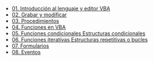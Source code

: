 - [01. Introducción al lenguaje y editor VBA](../2023-06-13-01-introduccion-al-lenguaje-y-editor-vba)
- [02. Grabar y modificar](../2023-06-13-02-grabar-y-modificar)
- [03. Procedimientos](../2023-06-13-03-procedimientos)
- [04. Funciones en VBA](../2023-06-13-04-funciones-en-vba)
- [05. Funciones condicionales Estructuras condicionales](../2023-06-13-05-funciones-condicionales-estructuras-condicionales)
- [06. Funciones iterativas Estructuras repetitivas o bucles](../2023-06-13-06-funciones-iterativas-estructuras-repetitivas-o-bucles)
- [07. Formularios](../2023-06-13-07-formularios)
- [08. Eventos](../2023-06-13-08-eventos)
